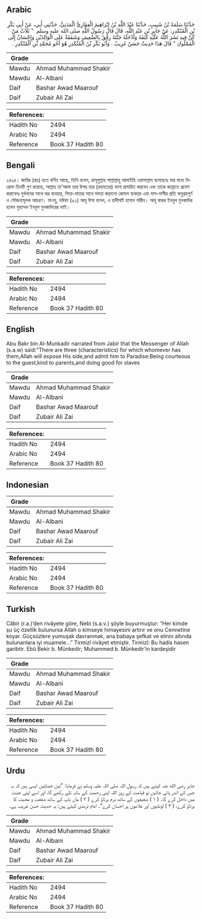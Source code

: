 ## Arabic


<div dir="rtl" lang="ar" style={{fontSize:'larger',backgroundColor:'#f8f9fa',padding:20}}>
حَدَّثَنَا سَلَمَةُ بْنُ شَبِيبٍ، حَدَّثَنَا عَبْدُ اللَّهِ بْنُ إِبْرَاهِيمَ الْغِفَارِيُّ الْمَدَنِيُّ، حَدَّثَنِي أَبِي، عَنْ أَبِي بَكْرِ بْنِ الْمُنْكَدِرِ، عَنْ جَابِرِ بْنِ عَبْدِ اللَّهِ، قَالَ قَالَ رَسُولُ اللَّهِ صلى الله عليه وسلم ‏ "‏ ثَلاَثٌ مَنْ كُنَّ فِيهِ نَشَرَ اللَّهُ عَلَيْهِ كَنَفَهُ وَأَدْخَلَهُ جَنَّتَهُ رِفْقٌ بِالضَّعِيفِ وَشَفَقَةٌ عَلَى الْوَالِدَيْنِ وَإِحْسَانٌ إِلَى الْمَمْلُوكِ ‏"‏ قَالَ هَذَا حَدِيثٌ حَسَنٌ غَرِيبٌ ‏.‏ وَأَبُو بَكْرِ بْنُ الْمُنْكَدِرِ هُوَ أَخُو مُحَمَّدِ بْنِ الْمُنْكَدِرِ ‏.‏
</div>
<div style={{backgroundColor:'#f8f9fa',padding:20, marginBottom: 10}}><table> <thead> <tr> <th>Grade</th> <th></th> </tr> </thead> <tbody> <tr><td>Mawdu</td><td>Ahmad Muhammad Shakir</td></tr><tr><td>Mawdu</td><td>Al-Albani</td></tr><tr><td>Daif</td><td>Bashar Awad Maarouf</td></tr><tr><td>Daif</td><td>Zubair Ali Zai</td></tr></tbody></table><table> <thead> <tr> <th>References:</th> <th></th> </tr> </thead> <tbody><tr><td>Hadith No</td><td>2494</td></tr><tr><td>Arabic No</td><td>2494</td></tr><tr><td>Reference</td><td>Book 37 Hadith 80</td></tr></tbody></table></div>

## Bengali


<div dir="ltr" lang="bn" style={{fontSize:'larger',backgroundColor:'#f8f9fa',padding:20}}>
২৪৯৪। জাবির (রাঃ) হতে বর্ণিত আছে, তিনি বলেন, রাসূলুল্লাহ সাল্লাল্লাহু আলাইহি ওয়াসাল্লাম বলেছেনঃ যার মধ্যে নিম্নোক্ত তিনটি গুণ রয়েছে, আল্লাহ তা'আলা তার উপর তার (রহমতের) ডানা প্রসারিত করবেন এবং তাকে জান্নাতে প্রবেশ করাবেনঃ দুর্বলদের সাথে ভদ্র ব্যবহার, পিতা-মাতার সাথে মমতা জড়ানো কোমল ব্যবহার এবং দাস-দাসীর প্রতি অনুগ্রহপূর্ণ ও সৌজন্যমূলক আচরণ। মাওযু, যঈফা (৯২) আবূ ঈসা বলেন, এ হাদীসটি হাসান গারীব। আবূ বাকর ইবনুল মুনকাদির হলেন মুহাম্মদ ইবনুল মুনকাদিরের ভাই।
</div>
<div style={{backgroundColor:'#f8f9fa',padding:20, marginBottom: 10}}><table> <thead> <tr> <th>Grade</th> <th></th> </tr> </thead> <tbody> <tr><td>Mawdu</td><td>Ahmad Muhammad Shakir</td></tr><tr><td>Mawdu</td><td>Al-Albani</td></tr><tr><td>Daif</td><td>Bashar Awad Maarouf</td></tr><tr><td>Daif</td><td>Zubair Ali Zai</td></tr></tbody></table><table> <thead> <tr> <th>References:</th> <th></th> </tr> </thead> <tbody><tr><td>Hadith No</td><td>2494</td></tr><tr><td>Arabic No</td><td>2494</td></tr><tr><td>Reference</td><td>Book 37 Hadith 80</td></tr></tbody></table></div>

## English


<div dir="ltr" lang="en" style={{fontSize:'larger',backgroundColor:'#f8f9fa',padding:20}}>
Abu Bakr bin Al-Munkadir narrated from Jabir that the Messenger of Allah (s.a.w) said:"There are three (characteristics) for which whomever has them,Allah will expose His side,and admit him to Paradise:Being courteous to the guest,kind to parents,and doing good for slaves
</div>
<div style={{backgroundColor:'#f8f9fa',padding:20, marginBottom: 10}}><table> <thead> <tr> <th>Grade</th> <th></th> </tr> </thead> <tbody> <tr><td>Mawdu</td><td>Ahmad Muhammad Shakir</td></tr><tr><td>Mawdu</td><td>Al-Albani</td></tr><tr><td>Daif</td><td>Bashar Awad Maarouf</td></tr><tr><td>Daif</td><td>Zubair Ali Zai</td></tr></tbody></table><table> <thead> <tr> <th>References:</th> <th></th> </tr> </thead> <tbody><tr><td>Hadith No</td><td>2494</td></tr><tr><td>Arabic No</td><td>2494</td></tr><tr><td>Reference</td><td>Book 37 Hadith 80</td></tr></tbody></table></div>

## Indonesian


<div dir="ltr" lang="id" style={{fontSize:'larger',backgroundColor:'#f8f9fa',padding:20}}>

</div>
<div style={{backgroundColor:'#f8f9fa',padding:20, marginBottom: 10}}><table> <thead> <tr> <th>Grade</th> <th></th> </tr> </thead> <tbody> <tr><td>Mawdu</td><td>Ahmad Muhammad Shakir</td></tr><tr><td>Mawdu</td><td>Al-Albani</td></tr><tr><td>Daif</td><td>Bashar Awad Maarouf</td></tr><tr><td>Daif</td><td>Zubair Ali Zai</td></tr></tbody></table><table> <thead> <tr> <th>References:</th> <th></th> </tr> </thead> <tbody><tr><td>Hadith No</td><td>2494</td></tr><tr><td>Arabic No</td><td>2494</td></tr><tr><td>Reference</td><td>Book 37 Hadith 80</td></tr></tbody></table></div>

## Turkish


<div dir="ltr" lang="tr" style={{fontSize:'larger',backgroundColor:'#f8f9fa',padding:20}}>
Câbir (r.a.)’den rivâyete göre, Nebi (s.a.v.) şöyle buyurmuştur: “Her kimde şu üç özellik bulunursa Allah o kimseye himayesini artırır ve onu Cennetine koyar. Güçsüzlere yumuşak davranmak, ana babaya şefkat ve elinin altında bulunanlara iyi muamele…” Tirmizî rivâyet etmiştir. Tirmizî: Bu hadis hasen garibtir. Ebû Bekir b. Münkedir; Muhammed b. Münkedir’in kardeşidir
</div>
<div style={{backgroundColor:'#f8f9fa',padding:20, marginBottom: 10}}><table> <thead> <tr> <th>Grade</th> <th></th> </tr> </thead> <tbody> <tr><td>Mawdu</td><td>Ahmad Muhammad Shakir</td></tr><tr><td>Mawdu</td><td>Al-Albani</td></tr><tr><td>Daif</td><td>Bashar Awad Maarouf</td></tr><tr><td>Daif</td><td>Zubair Ali Zai</td></tr></tbody></table><table> <thead> <tr> <th>References:</th> <th></th> </tr> </thead> <tbody><tr><td>Hadith No</td><td>2494</td></tr><tr><td>Arabic No</td><td>2494</td></tr><tr><td>Reference</td><td>Book 37 Hadith 80</td></tr></tbody></table></div>

## Urdu


<div dir="rtl" lang="ur" style={{fontSize:'larger',backgroundColor:'#f8f9fa',padding:20}}>
جابر رضی الله عنہ کہتے ہیں کہ رسول اللہ صلی اللہ علیہ وسلم نے فرمایا: ”تین خصلتیں ایسی ہیں کہ یہ جس کے اندر پائی جائیں تو قیامت کے روز اللہ اپنی رحمت کے سایہ تلے رکھے گا، اور اسے اپنی جنت میں داخل کرے گا۔ ( ۱ ) ضعیفوں کے ساتھ نرم برتاؤ کرے ( ۲ ) ماں باپ کے ساتھ شفقت و محبت کا برتاؤ کرے، ( ۳ ) لونڈیوں اور غلاموں پر احسان کرے“۔ امام ترمذی کہتے ہیں: یہ حدیث حسن غریب ہے۔
</div>
<div style={{backgroundColor:'#f8f9fa',padding:20, marginBottom: 10}}><table> <thead> <tr> <th>Grade</th> <th></th> </tr> </thead> <tbody> <tr><td>Mawdu</td><td>Ahmad Muhammad Shakir</td></tr><tr><td>Mawdu</td><td>Al-Albani</td></tr><tr><td>Daif</td><td>Bashar Awad Maarouf</td></tr><tr><td>Daif</td><td>Zubair Ali Zai</td></tr></tbody></table><table> <thead> <tr> <th>References:</th> <th></th> </tr> </thead> <tbody><tr><td>Hadith No</td><td>2494</td></tr><tr><td>Arabic No</td><td>2494</td></tr><tr><td>Reference</td><td>Book 37 Hadith 80</td></tr></tbody></table></div>